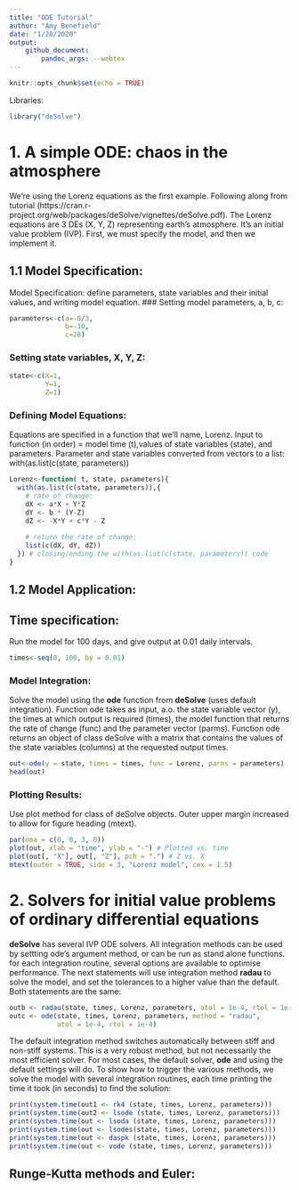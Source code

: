 ```yaml
---
title: "ODE Tutorial"
author: "Amy Benefield"
date: "1/28/2020"
output: 
    github_document:
        pandoc_args: --webtex
---
```


```r
knitr::opts_chunk$set(echo = TRUE)
```

Libraries:
``` r
library("deSolve")
```
# 1. A simple ODE: chaos in the atmosphere
We're using the Lorenz equations as the first example. Following along from tutorial (https://cran.r-project.org/web/packages/deSolve/vignettes/deSolve.pdf). The Lorenz equations are 3 DEs (X, Y, Z) representing earth's atmosphere. It's an initial value problem (IVP). First, we must specify the model, and then we implement it.

## 1.1 Model Specification:
Model Specification: define parameters, state variables and their initial values, and writing model equation.
### Setting model parameters, a, b, c:
```r
parameters<-c(a=-8/3,
              b=-10,
              c=28)
```
### Setting state variables, X, Y, Z:
```r
state<-c(X=1,
         Y=1,
         Z=1)
```
### Defining Model Equations:
Equations are specified in a function that we'll name, Lorenz. Input to function (in order) = model time (t),values of state variables (state), and parameters. Parameter and state variables converted from vectors to a list: with(as.list(c(state, parameters))
```r
Lorenz<-function( t, state, parameters){
  with(as.list(c(state, parameters)),{
    # rate of change:
    dX <- a*X + Y*Z
    dY <- b * (Y-Z)
    dZ <- -X*Y + c*Y - Z
    
    # return the rate of change:
    list(c(dX, dY, dZ))
  }) # closing/ending the with(as.list(c(state, parameters)) code
}
```
## 1.2 Model Application:
## Time specification:
Run the model for 100 days, and give output at 0.01 daily intervals.
```r
times<-seq(0, 100, by = 0.01)
```
### Model Integration:
Solve the model using the **ode** function from **deSolve** (uses default integration). Function ode takes as input, a.o. the state variable vector (y), the times at which output is required (times), the model function that returns the rate of change (func) and the parameter vector (parms). Function ode returns an object of class deSolve with a matrix that contains the values of the state variables (columns) at the requested output times.
```r
out<-ode(y = state, times = times, func = Lorenz, parms = parameters)
head(out)
```
### Plotting Results: 
Use plot method for class of deSolve objects. Outer upper margin increased to allow for figure heading (mtext).
```r
par(oma = c(0, 0, 3, 0))
plot(out, xlab = "time", ylab = "-") # Plotted vs. time
plot(out[, "X"], out[, "Z"], pch = ".") # Z vs. X
mtext(outer = TRUE, side = 3, "Lorenz model", cex = 1.5)
```

# 2. Solvers for initial value problems of ordinary differential equations
**deSolve** has several IVP ODE solvers. All integration methods can be used by settting ode's argument method, or can be run as stand alone functions. for each integration routine, several options are available to optimise performance. The next statements will use integration method **radau** to solve the model, and set the tolerances to a higher value than the default. Both statements are the same:
```r
outb <- radau(state, times, Lorenz, parameters, atol = 1e-4, rtol = 1e-4)
outc <- ode(state, times, Lorenz, parameters, method = "radau",
            atol = 1e-4, rtol = 1e-4)
```
The default integration method switches automatically between stiff and non-stiff systems. This is a very robust method, but not necessarily the most efficient solver. For most cases, the default solver, **ode** and using the default settings will do. To show how to trigger the various methods, we solve the model with several integration routines, each time printing the time it took (in seconds) to find the solution:
```r
print(system.time(out1 <- rk4 (state, times, Lorenz, parameters)))
print(system.time(out2 <- lsode (state, times, Lorenz, parameters)))
print(system.time(out <- lsoda (state, times, Lorenz, parameters)))
print(system.time(out <- lsodes(state, times, Lorenz, parameters)))
print(system.time(out <- daspk (state, times, Lorenz, parameters)))
print(system.time(out <- vode (state, times, Lorenz, parameters)))
```
## Runge-Kutta methods and Euler:
